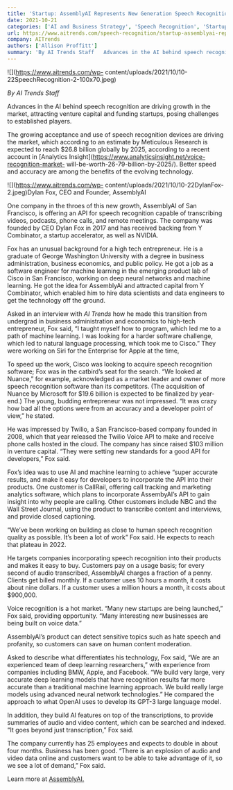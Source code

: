 ```yaml
---
title: 'Startup: AssemblyAI Represents New Generation Speech Recognition'
date: 2021-10-21
categories: ['AI and Business Strategy', 'Speech Recognition', 'Startups', 'AI and business strategy', 'deep learning', 'neural network', 'speech recognition', 'speech-to-text', 'startups']
url: https://www.aitrends.com/speech-recognition/startup-assemblyai-represents-new-generation-speech-recognition/
company: AITrends
authors: ['Allison Proffitt']
summary: 'By AI Trends Staff   Advances in the AI behind speech recognition are driving growth in the market, attracting venture capital and funding startups, posing challenges to established players.   The growing acceptance and use of speech recognition devices are driving the market, which according to an estimate by Meticulous Research is expected to reach $26.8 billion […]'
---
```



![](https://www.aitrends.com/wp-
content/uploads/2021/10/10-22SpeechRecognition-2-100x70.jpeg)

_By AI Trends Staff_

Advances in the AI behind speech recognition are driving growth in the market,
attracting venture capital and funding startups, posing challenges to
established players.

The growing acceptance and use of speech recognition devices are driving the
market, which according to an estimate by Meticulous Research is expected to
reach $26.8 billion globally by 2025, according to a recent account in
[Analytics Insight](https://www.analyticsinsight.net/voice-recognition-market-
will-be-worth-26-79-billion-by-2025/). Better speed and accuracy are among the
benefits of the evolving technology.

![](https://www.aitrends.com/wp-
content/uploads/2021/10/10-22DylanFox-2.jpeg)Dylan Fox, CEO and Founder,
AssemblyAI

One company in the throes of this new growth, AssemblyAI of San Francisco, is
offering an API for speech recognition capable of transcribing videos,
podcasts, phone calls, and remote meetings. The company was founded by CEO
Dylan Fox in 2017 and has received backing from Y Combinator, a startup
accelerator, as well as NVIDIA.

Fox has an unusual background for a high tech entrepreneur. He is a graduate
of George Washington University with a degree in business administration,
business economics, and public policy. He got a job as a software engineer for
machine learning in the emerging product lab of Cisco in San Francisco,
working on deep neural networks and machine learning. He got the idea for
AssemblyAi and attracted capital from Y Combinator, which enabled him to hire
data scientists and data engineers to get the technology off the ground.

Asked in an interview with  _AI Trends_ how he made this transition from
undergrad in business administration and economics to high-tech entrepreneur,
Fox said, “I taught myself how to program, which led me to a path of machine
learning. I was looking for a harder software challenge, which led to natural
language processing, which took me to Cisco.” They were working on Siri for
the Enterprise for Apple at the time,

To speed up the work, Cisco was looking to acquire speech recognition
software; Fox was in the catbird’s seat for the search. “We looked at Nuance,”
for example, acknowledged as a market leader and owner of more speech
recognition software than its competitors. (The acquisition of Nuance by
Microsoft for $19.6 billion is expected to be finalized by year-end.) The
young, budding entrepreneur was not impressed. “It was crazy how bad all the
options were from an accuracy and a developer point of view,” he stated.

He was impressed by Twilio, a San Francisco-based company founded in 2008,
which that year released the Twilio Voice API to make and receive phone calls
hosted in the cloud. The company has since raised $103 million in venture
capital. “They were setting new standards for a good API for developers,” Fox
said.

Fox’s idea was to use AI and machine learning to achieve “super accurate
results, and make it easy for developers to incorporate the API into their
products. One customer is CallRail, offering call tracking and marketing
analytics software, which plans to incorporate AssembyAI’s API to gain insight
into why people are calling. Other customers include NBC and the Wall Street
Journal, using the product to transcribe content and interviews, and provide
closed captioning.

“We’ve been working on building as close to human speech recognition quality
as possible. It’s been a lot of work” Fox said. He expects to reach that
plateau in 2022.

He targets companies incorporating speech recognition into their products and
makes it easy to buy. Customers pay on a usage basis; for every second of
audio transcribed, AssemblyAI charges a fraction of a penny. Clients get
billed monthly. If a customer uses 10 hours a month, it costs about nine
dollars. If a customer uses a million hours a month, it costs about $900,000.

Voice recognition is a hot market. “Many new startups are being launched,” Fox
said, providing opportunity. “Many interesting new businesses are being built
on voice data.”

AssemblyAI’s product can detect sensitive topics such as hate speech and
profanity, so customers can save on human content moderation.

Asked to describe what differentiates his technology, Fox said, “We are an
experienced team of deep learning researchers,” with experience from companies
including BMW, Apple, and Facebook. “We build very large, very accurate deep
learning models that have recognition results far more accurate than a
traditional machine learning approach. We build really large models using
advanced neural network technologies.” He compared the approach to what OpenAI
uses to develop its GPT-3 large language model.

In addition, they build AI features on top of the transcriptions, to provide
summaries of audio and video content, which can be searched and indexed. “It
goes beyond just transcription,” Fox said.

The company currently has 25 employees and expects to double in about four
months. Business has been good. “There is an explosion of audio and video data
online and customers want to be able to take advantage of it, so we see a lot
of demand,” Fox said.

Learn more at [AssemblyAI.](https://www.assemblyai.com/)


